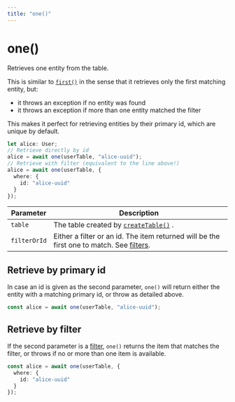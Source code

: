 ```yaml
---
title: "one()"
---
```


# one()

Retrieves one entity from the table.

This is similar to [`first()`](/docs/reference/first) in the sense that it retrieves only the first matching entity, but:

- it throws an exception if no entity was found
- it throws an exception if more than one entity matched the filter

This makes it perfect for retrieving entities by their primary id, which are unique by default.

```ts
let alice: User;
// Retrieve directly by id
alice = await one(userTable, "alice-uuid");
// Retrieve with filter (equivalent to the line above!)
alice = await one(userTable, {
  where: {
    id: "alice-uuid"
  }
});
```

| Parameter    | Description                                                                                               |
|--------------|-----------------------------------------------------------------------------------------------------------|
| `table`      | The table created by [`createTable()`](/docs/reference/createTable) .                                     |
| `filterOrId` | Either a filter or an id. The item returned will be the first one to match. See [filters](/docs/filters). |

## Retrieve by primary id

In case an id is given as the second parameter, `one()` will return either the entity with a matching primary id,
or throw as detailed above.

```ts
const alice = await one(userTable, "alice-uuid");
```

## Retrieve by filter

If the second parameter is a [filter](/docs/filters), `one()` returns the item that matches the filter,
or throws if no or more than one item is available.

```ts
const alice = await one(userTable, {
  where: {
    id: "alice-uuid"
  }
});
```